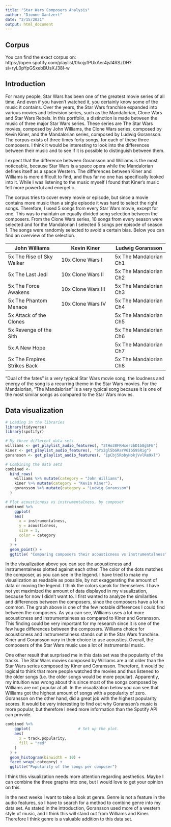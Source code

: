 ```yaml
---
title: "Star Wars Composers Analysis"
author: "Dionne Gantzert"
date: "2/15/2021"
output: html_document
---
```

## Corpus
You can find the exact corpus on: https://open.spotify.com/playlist/0kojyfPUkAer4jsf4RSzDH?si=ryL0pYpGSxebBUsXJ38I-w

## Introduction
For many people, Star Wars has been one of the greatest movie series of all time. And even if you haven’t watched it, you certainly know some of the music it contains. Over the years, the Star Wars franchise expanded into various movies and television series, such as the Mandalorian, Clone Wars and Star Wars Rebels. In this portfolio, a distinction is made between the music of three major Star Wars series. These series are The Star Wars movies, composed by John Williams, the Clone Wars series, composed by Kevin Kiner, and the Mandalorian series, composed by Ludwig Goransson. The corpus exists of three times forty songs, for each of these three composers. I think it would be interesting to look into the differences between their music and to see if it is possible to distinguish between them. 

I expect that the difference between Goransson and Williams is the most noticeable, because Star Wars is a space opera while the Mandalorian defines itself as a space Western. The differences between Kiner and Williams is more difficult to find, and thus far no one has specifically looked into it. While I was listening to the music myself I found that Kiner’s music felt more powerful and energetic.

The corpus tries to cover every movie or episode, but since a movie contains more music than a single episode it was hard to select the right songs. Therefore, I used 5 songs from every Star Wars movie, except for one. This was to maintain an equally divided song selection between the composers. From the Clone Wars series, 10 songs from every season were selected and for the Mandalorian I selected 5 songs per episode of season 1. The songs were randomly selected to avoid a certain bias. Below you can find an overview of the selection.

| John Williams  | Kevin Kiner | Ludwig Goransson |
| ------------- | ------------- | ------------- |
| 5x The Rise of Sky Walker | 10x Clone Wars I | 5x The Mandalorian Ch1 |
| 5x The Last Jedi | 10x Clone Wars II | 5x The Mandalorian Ch2 |
| 5x The Force Awakens | 10x Clone Wars III| 5x The Mandalorian Ch3 |
| 5x The Phantom Menace | 10x Clone Wars IV | 5x The Mandalorian Ch4 |
| 5x Attack of the Clones || 5x The Mandalorian Ch5 |
| 5x Revenge of the Sith || 5x The Mandalorian Ch6 |
| 5x A New Hope || 5x The Mandalorian Ch7 |
| 5x The Empires Strikes Back|| 5x The Mandalorian Ch8 |

“Dual of the fates” is a very typical Star Wars movie song, the loudness and energy of the song is a recurring theme in the Star Wars movies. For the Mandalorian, “The Mandalorian” is a very typical song because it is one of the most similar songs as compared to the Star Wars movies. 

## Data visualization

```r
# Loading in the libraries
library(tidyverse)
library(spotifyr)

# My three different data sets
williams <- get_playlist_audio_features(, "2tHo38FRHxerzbD1b8gSFE")
kiner <- get_playlist_audio_features(, "5Yx2gl5bGRaYV6IbS9SRig")
goransson <- get_playlist_audio_features(, "1pCbj5RobyHokjVvlRe9xl")

# Combining the data sets
combined <-
  bind_rows(
    williams %>% mutate(category = "John Williams"),
    kiner %>% mutate(category = "Kevin Kiner"),
    goransson %>% mutate(category = "Ludwig Goransson")
  )

# Plot acousticness vs instrumentalness, by composer
combined %>%
    ggplot(                 
    aes(
      x = instrumentalness,
      y = acousticness,
      size = 1,
      color = category
    )
  ) +
  geom_point() +
  ggtitle( "Comparing composers their acousticness vs instrumentalness")
```

In the visualization above you can see the acousticness and instrumentalness plotted against each other. The color of the dots matches the composer, as you can see in the legend. I have tried to make my visualization as readable as possible, by not exaggerating the amount of data or moving the legend. I think the colors speak for themselves. I have not yet maximized the amount of data displayed in my visualization, because for now I didn't want to. I first wanted to analyze the similarities and differences between the composers, since the composers have a lot in common. The graph above is one of the few notable differences I could find between the composers. As you can see, Williams uses a lot more acousticness and instrumentalness as compared to Kiner and Goransson. This finding could be very important for my research since it is one of the few huge differences between the composers. Williams choice for acousticness and instrumentalness stands out in the Star Wars franchise. Kiner and Goransson vary in their choice to use acoustics. Overall, the composers of the Star Wars music use a lot of instrumental music. 

One other result that surprised me in this data set was the popularity of the tracks. The Star Wars movies composed by Williams are a lot older than the Star Wars series composed by Kiner and Goransson. Therefore, it would be logical to think that more people watched the movies and thus listened to the older songs (i.e. the older songs would be more popular). Apparently, my intuition was wrong about this since most of the songs composed by Williams are not popular at all. In the visualization below you can see that Williams got the highest amount of songs with a popularity of zero. Goransson on the other hand, did a great job with the highest popularity scores. It would be very interesting to find out why Goransson's music is more popular, but therefore I need more information than the Spotify API can provide. 

```r
combined %>%
    ggplot(                     # Set up the plot.
    aes(
      x = track.popularity,
      fill = "red"
    )
  ) +
  geom_histogram(binwidth = 10) +
  facet_wrap(~category) +
  ggtitle("Popularity of the songs per composer")
```

I think this visualization needs more attention regarding aesthetics. Maybe I can combine the three graphs into one, but I would love to get your opinion on this. 

In the next weeks I want to take a look at genre. Genre is not a feature in the audio features, so I have to search for a method to combine genre into my data set. As stated in the introduction, Goransson used more of a western style of music, and I think this will stand out from Williams and Kiner. Therefore I think genre is a valuable addition to this data set. 




